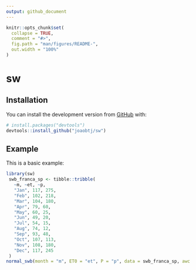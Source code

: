 ```yaml
---
output: github_document
---
```


<!-- README.md is generated from README.Rmd. Please edit that file -->

```r
knitr::opts_chunk$set(
  collapse = TRUE,
  comment = "#>",
  fig.path = "man/figures/README-",
  out.width = "100%"
)
```

# sw

<!-- badges: start -->
<!-- badges: end -->


## Installation

You can install  the development version from [GitHub](https://github.com/) with:

``` r
# install.packages("devtools")
devtools::install_github("joaobtj/sw")
```
## Example

This is a basic example:

```r
library(sw)
 swb_franca_sp <- tibble::tribble(
   ~m, ~et, ~p,
   "Jan", 117, 275,
   "Feb", 102, 218,
   "Mar", 104, 180,
   "Apr", 79, 60,
   "May", 60, 25,
   "Jun", 49, 20,
   "Jul", 54, 15,
   "Aug", 74, 12,
   "Sep", 93, 48,
   "Oct", 107, 113,
   "Nov", 108, 180,
   "Dec", 117, 245
 )
normal_swb(month = "m", ET0 = "et", P = "p", data = swb_franca_sp, awc = 125, start_month = "Apr")

```
